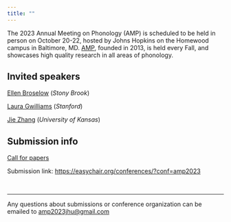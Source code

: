 ```yaml
---
title: ""
---
```


The 2023 Annual Meeting on Phonology (AMP) is scheduled to be held in person on October 20-22, hosted by Johns Hopkins on the Homewood campus in Baltimore, MD. [AMP](https://blogs.umass.edu/amp-info/), founded in 2013, is held every Fall, and showcases high quality research in all areas of phonology.

## Invited speakers

[Ellen Broselow](https://linguistics.stonybrook.edu/faculty/ellen.broselow/) (_Stony Brook_)

[Laura Gwilliams](https://lauragwilliams.github.io/) (_Stanford_)

[Jie Zhang](https://linguistics.ku.edu/people/jie-zhang) (_University of Kansas_)

## Submission info

[Call for papers](cfp.qmd)

Submission link: <https://easychair.org/conferences/?conf=amp2023>

<br/>

- - -

Any questions about submissions or conference organization can be emailed to <a href="mailto: amp2023jhu@gmail.com"> amp2023jhu@gmail.com</a>

